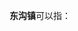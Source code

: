 '''东沟镇'''可以指：
{{PRC admin/disambig|32/01/16/104/000|32/09/23/110/000|42/07/02/101/000}}
{{disambig|cat=三字中国镇名消歧义}}